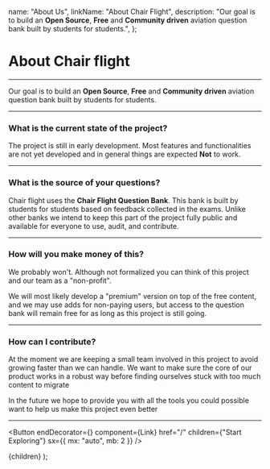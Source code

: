 
  name: "About Us",
  linkName: "About Chair Flight",
  description:
    "Our goal is to build an **Open Source**, **Free** and **Community driven** aviation question bank built by students for students.",
};

# About Chair flight

---

Our goal is to build an **Open Source**, **Free** and **Community driven**
aviation question bank built by students for students.

---

### What is the current state of the project?

The project is still in early development. Most features and functionalities are
not yet developed and in general things are expected **Not** to work.

---

### What is the source of your questions?

Chair flight uses the **Chair Flight Question Bank**. This bank is built by
students for students based on feedback collected in the exams. Unlike other
banks we intend to keep this part of the project fully public and available for
everyone to use, audit, and contribute.

---

### How will you make money of this?

We probably won't. Although not formalized you can think of this project and our
team as a "non-profit".

We will most likely develop a "premium" version on top of the free content, and
we may use adds for non-paying users, but access to the question bank will
remain free for as long as this project is still going.

---

### How can I contribute?

At the moment we are keeping a small team involved in this project to avoid
growing faster than we can handle. We want to make sure the core of our product
works in a robust way before finding ourselves stuck with too much content to
migrate

In the future we hope to provide you with all the tools you could possible want
to help us make this project even better

---

<Button
  endDecorator={<OpenInNewIcon />}
  component={Link}
  href="/"
  children={"Start Exploring"}
  sx={{ mx: "auto", mb: 2 }}
/>

  <ArticlePageLayout meta={meta}>{children}</ArticlePageLayout>
);
